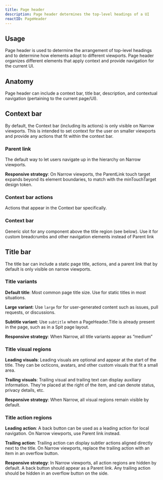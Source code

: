 ```yaml
---
title: Page header
description: Page header determines the top-level headings of a UI
reactID: PageHeader
---
```



## Usage

Page header is used to determine the arrangement of top-level headings and to determine how elements adopt to different viewports. Page header organizes different elements that apply context and provide navigation for the current UI. 

## Anatomy 

Page header can include a context bar, title bar, description, and contextual navigation (pertaining to the current page/UI). 

## Context bar

By default, the Context bar (including its actions) is only visible on Narrow viewports. This is intended to set context for the user on smaller viewports and provide any actions that fit within the context bar.

### Parent link

The default way to let users navigate up in the hierarchy on Narrow viewports.

**Responsive strategy**: On Narrow viewports, the ParentLink touch target expands beyond its element boundaries, to match with the minTouchTarget design token.

### Context bar actions

Actions that appear in the Context bar specifically.

### Context bar

Generic slot for any component above the title region (see below). Use it for custom breadcrumbs and other navigation elements instead of Parent link

## Title bar

The title bar can include a static page title, actions, and a parent link that by default is only visible on narrow viewports.

### Title variants

**Default title**: Most common page title size. Use for static titles in most situations.

**Large variant**: Use `large` for for user-generated content such as issues, pull requests, or discussions.

**Subtitle variant**: Use `subtitle` when a PageHeader.Title is already present in the page, such as in a Spit page layout.

**Responsive strategy**: When Narrow, all title variants appear as ”medium”

### Title visual regions

**Leading visuals**: Leading visuals are optional and appear at the start of the title. They can be octicons, avatars, and other custom visuals that fit a small area.

**Trailing visuals**: Trailing visual and trailing text can display auxiliary information. They're placed at the right of the item, and can denote status, privacy details, etc.

**Responsive strategy**: When Narrow, all visual regions remain visible by default.

### Title action regions

**Leading action**: A back button can be used as a leading action for local navigation. On Narrow viewports, use Parent link instead.

**Trailing action**:  Trailing action can display subtler actions aligned directly next to the title. On Narrow viewports, replace the trailing action with an item in an overflow button.

**Responsive strategy**: In Narrow viewports, all action regions are hidden by default. A back button should appear as a Parent link. Any trailing action should be hidden in an overflow button on the side. 
